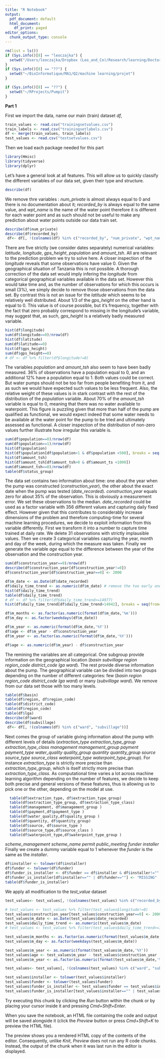 ```yaml
---
title: "R Notebook"
output:
  pdf_document: default
  html_document:
    df_print: paged
editor_options:
  chunk_output_type: console
---
```


```r
rm(list = ls())
if (Sys.info()[8] == "leoczajka") {
  setwd("/Users/leoczajka/Dropbox (Leo_and_Co)/Research/learning/Doctoral Training/machine-learning/ULB-CHM-Machine-Learners")
}
if (Sys.info()[8] == "??") {
  setwd("~/BioInformatique/MA1/Q2/machine learning/projet")
}

if (Sys.info()[8] == "??") {
  setwd("~/RProjects/Pumpit")
}

```


**Part 1** 

First we import the data, name our main (train) dataset *df*, 

```r

train_values <- read.csv("trainingsetvalues.csv")
train_labels <- read.csv("trainingsetlabels.csv")
df <- merge(train_values, train_labels)
test_values <- read.csv("testsetvalues.csv")
```

Then we load each package needed for this part
```r
library(Hmisc)
library(tidyverse)
library(dplyr) 
```
Let's have a general look at all features. This will allow us to quickly classify the different variables of our data set, given their type and structure.
```r
describe(df)
```
We remove thre variables : *num_private* is almost always equal to 0 and there is no documentation about it; *recorded_by* is always equal to the same value, and *wpt_name* is the name of the water point therefore it is different for each water point and as such should not be useful to make any prediction about water points outside our data train set.
```r
describe(df$num_private)
describe(df$recorded_by)
 df<- df[, !(colnames(df) %in% c("recorded_by", "num_private", "wpt_name"))]

```
There are five strictly (we consider dates separately) numerical variables:  *latitude*, *longitude*, *gps_height*, *population* and *amount_tsh*. All are relevant to the prediction problem we try to solve here. A closer inspection of the *longitude* reveals that some observations have value 0. Given the geographical situation of Tanzania this is not possible. A thorough correction of the data set would imply infering the *longitude* from categorical geographical variables available in the data set. However this would take time and, as the number of observations for which this occurs is small (3%), we simply decide to remove those observations from the data set. By contrast this is not an issue for the *latitude* which seems to be relatively well distributed. About 1/3 of the *gps_height* on the other hand is equal to 0. This value is of course possible, but it's frequency, together with the fact that zero probably correspond to missing in the longitude's variable, may suggest that, as such, *gps_height* is a relatively badly measured variable. 
```r
hist(df$longitude)
sum(df$longitude==0)/nrow(df)
hist(df$latitude)
sum(df$latitude==0)
hist(df$gps_height)
sum(df$gps_height==0)
# df <- df %>% filter(df$longitude!=0)
```
The variables *population* and *amount_tsh* also seem to have been badly measured. 36% of observations have a population equal to 0, and an additional 12% have a population equal to 1. Both values could be correct. But water pumps should not be too far from people benefiting from it, and as such we would have expected such values to be less frequent. Also, the relative weight of these values is in stark contrast with the rest of the distribution of the *population* variable. About 70% of the *amount_tsh* variable is equal to 0, meaning that there was no water available to waterpoint. This figure is puzzling given that more than half of the pump are qualified as functional, we would expect indeed that some water needs to be available at the water point for the pump to be tried and ultimately assessed as functional. A closer inspection of the distribution of non-zero values further illustrate how irregular this variable is. 

```r
sum(df$population==0)/nrow(df)
sum(df$population==1)/nrow(df)
hist(df$population)
hist(df$population[df$population>1 & df$population <500], breaks = seq(from=1, to=501, by=10))
hist(df$amount_tsh)
hist(df$amount_tsh[df$amount_tsh>0 & df$amount_ts <1000])
sum(df$amount_tsh==0)/nrow(df)
table(df$status_group)
```
The data set contains two information about time: one about the year when the pump was constructed (*construction_year*), the other about the exact date when the pump was tested (*date_recorded*). *construction_year* equals zero for about 35% of the observation. This is obviously a measurement error. We set these observations to the median. *date_recorded* could be used as a factor variable with 356 different values and capturing daily fixed effect. However given that this contributes to considerably increase dimensions of the problem and therefore computing-time for several machine learning procedures, we decide to exploit information from this variable differently. First we transform it into a number to capture time trained at daily rate. We delete 31 observations with strictly implausible values. Then we create 3 categorical variables capturing the year, month and day of the week, during which the measure was taken. Finally we generate the variable *age* equal to the difference between the year of the observation and the construction year.

```r
sum(df$construction_year==0)/nrow(df)
describe(df$construction_year[df$construction_year!=0])
df$construction_year[df$construction_year==0] <- 2000

df$m_date <- as.Date(df$date_recorded)
df$daily_time_trend <- as.numeric(df$m_date) # remove the too early ones
hist(df$daily_time_trend)
table(df$daily_time_trend)
# df <- df %>% filter(df$daily_time_trend>=14977)
hist(df$daily_time_trend[df$daily_time_trend>14942], breaks = seq(from=14942, to=16042, by=10))

df$m_months <- as.factor(as.numeric(format(df$m_date,'%m')))
df$m_day <- as.factor(weekdays(df$m_date))

df$m_year <- as.numeric(format(df$m_date,'%Y'))
df$age <- df$m_year - df$construction_year 
df$m_year <- as.factor(as.numeric(format(df$m_date,'%Y')))

df$age <- as.numeric(df$m_year) - df$construction_year 

```

The remining the variables are all categorical. One subgroup provide information on the geographical location (*basin* *subvillage* *region* *region_code* *district_code* *lga* *ward*). The rest provide diverse information about the pump. The geographical variable can be divided into two groups depending on the number of different categories: few (*basin* *region* *region_code* *district_code* *lga* *ward*) or many (*subvillage* *ward*). We remove from our data set those with too many levels. 

```r
table(df$basin)
table(df$region, df$region_code)
table(df$district_code)
table(df$region_code)
table(df$lga)
describe(df$ward)
describe(df$subvillage)
 df<- df[, !(colnames(df) %in% c("ward", "subvillage"))]
```
Next comes the group of variable giving information about the pump with different levels of details (*extraction_type*  *extraction_type_group*  *extraction_type_class*  *management*  *management_group*  *payment*  *payment_type*  *water_quality*  *quality_group*  *quantity*  *quantity_group*  *source*  *source_type*  *source_class*  *waterpoint_type*  *waterpoint_type_group*). For instance *extraction_type* is strictly more precise than *extraction_type_group*, which is itself strictly more precise than *extraction_type_class*. As computational time varies a lot across machine learning algorithm depending on the number of features, we decide to keep both precise and general versions of these features, thus is allowing us to pick one or the other, depending on the model at use.

```r
  table(df$extraction_type, df$extraction_type_group)
  table(df$extraction_type_group, df$extraction_type_class)
  table(df$management, df$management_group )
  table(df$payment,df$payment_type )
  table(df$water_quality,df$quality_group )
  table(df$quantity, df$quantity_group)
  table(df$source, df$source_type )
  table(df$source_type,df$source_class )
  table(df$waterpoint_type,df$waterpoint_type_group )
```
*scheme_management*
*scheme_name*
*permit* 
*public_meeting* 
*funder*
*installer*
Finally we create a dummy variable equal to 1 whenever the *funder* is the same as the *installer*. 
```r
df$installer <- tolower(df$installer)
df$funder <- tolower(df$funder)
df$funder_is_installer <- df$funder == df$installer & df$installer!=""
df$funder_is_installer[df$installer=="" | df$funder==""] <- "MISSING"
table(df$funder_is_installer)
```

We apply all modification to the *test_value* dataset
```r

test_values<- test_values[, !(colnames(test_values) %in% c("recorded_by", "num_private", "wpt_name"))]

# test_values <- test_values %>% filter(test_values$longitude!=0)
test_values$construction_year[test_values$construction_year==0] <- 2000
test_values$m_date <- as.Date(test_values$date_recorded)
test_values$daily_time_trend <- as.numeric(test_values$m_date) 
# test_values <- test_values %>% filter(test_values$daily_time_trend>=14977)

test_values$m_months <- as.factor(as.numeric(format(test_values$m_date,'%m')))
test_values$m_day <- as.factor(weekdays(test_values$m_date))

test_values$m_year <- as.numeric(format(test_values$m_date,'%Y'))
test_values$age <- test_values$m_year - test_values$construction_year 
test_values$m_year <- as.factor(as.numeric(format(test_values$m_date,'%Y')))

test_values<- test_values[, !(colnames(test_values) %in% c("ward", "subvillage"))]

test_values$installer <- tolower(test_values$installer)
test_values$funder <- tolower(test_values$funder)
test_values$funder_is_installer <- test_values$funder == test_values$installer & test_values$installer!=""
test_values$funder_is_installer[test_values$installer=="" | test_values$funder==""] <- "MISSING"

```

Try executing this chunk by clicking the *Run* button within the chunk or by placing your cursor inside it and pressing *Cmd+Shift+Enter*. 

When you save the notebook, an HTML file containing the code and output will be saved alongside it (click the *Preview* button or press *Cmd+Shift+K* to preview the HTML file). 

The preview shows you a rendered HTML copy of the contents of the editor. Consequently, unlike *Knit*, *Preview* does not run any R code chunks. Instead, the output of the chunk when it was last run in the editor is displayed.

